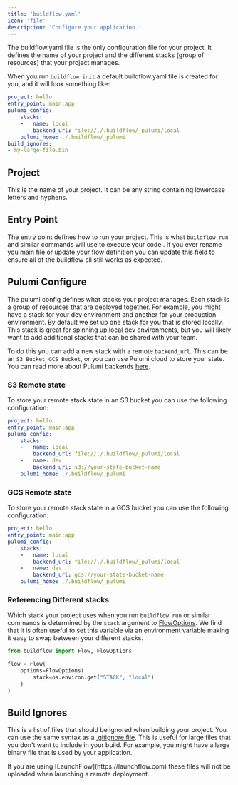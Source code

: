 ```yaml
---
title: 'buildflow.yaml'
icon: 'file'
description: 'Configure your application.'
---
```


The buildflow.yaml file is the only configuration file for your project. It defines the name of your project and the different stacks (group of resources) that your project manages.

When you run `buildflow init` a default buildflow.yaml file is created for you, and it will look something like:

```yaml
project: hello
entry_point: main:app
pulumi_config:
    stacks:
    -   name: local
        backend_url: file://./.buildflow/_pulumi/local
    pulumi_home: ./.buildflow/_pulumi
build_ignores:
- my-large-file.bin
```

## Project

This is the name of your project. It can be any string containing lowercase letters and hyphens.

## Entry Point

The entry point defines how to run your project. This is what `buildflow run` and similar commands will use to execute your code.. If you ever rename you main file or update your flow definition you can update this field to ensure all of the buildflow cli still works as expected.

## Pulumi Configure

The pulumi config defines what stacks your project manages. Each stack is a group of resources that are deployed together. For example, you might have a stack for your dev environment and another for your production environment.
By default we set up one stack for you that is stored locally. This stack is great for spinning up local dev environments, but you will likely want to add additional stacks that can be shared with your team.

To do this you can add a new stack with a remote `backend_url`. This can be an `S3 Bucket`, `GCS Bucket`, or you can use Pulumi cloud to store your state. You can read more about Pulumi backends [here](https://www.pulumi.com/docs/intro/concepts/state/).

### S3 Remote state

To store your remote stack state in an S3 bucket you can use the following configuration:

```yaml
project: hello
entry_point: main:app
pulumi_config:
    stacks:
    -   name: local
        backend_url: file://./.buildflow/_pulumi/local
    -   name: dev
        backend_url: s3://your-state-bucket-name
    pulumi_home: ./.buildflow/_pulumi
```

### GCS Remote state

To store your remote stack state in a GCS bucket you can use the following configuration:

```yaml
project: hello
entry_point: main:app
pulumi_config:
    stacks:
    -   name: local
        backend_url: file://./.buildflow/_pulumi/local
    -   name: dev
        backend_url: gcs://your-state-bucket-name
    pulumi_home: ./.buildflow/_pulumi
```

### Referencing Different stacks

Which stack your project uses when you run `buildflow run` or similar commands is determined by the `stack` argument to [FlowOptions](/buildflow/programming-guide/flows#infrastructure). We find that it is often useful to set this variable via an environment variable making it easy to swap between your different stacks.

```python
from buildflow import Flow, FlowOptions

flow = Flow(
    options=FlowOptions(
        stack=os.environ.get("STACK", "local")
    )
)
```

## Build Ignores

This is a list of files that should be ignored when building your project. You can use the same syntax as a [.gitignore file](https://git-scm.com/docs/gitignore). 
This is useful for large files that you don't want to include in your build.
For example, you might have a large binary file that is used by your application.

<Tip>
    If you are using [LaunchFlow](https://launchflow.com) these files will not be uploaded when launching a remote deployment.
</Tip>
